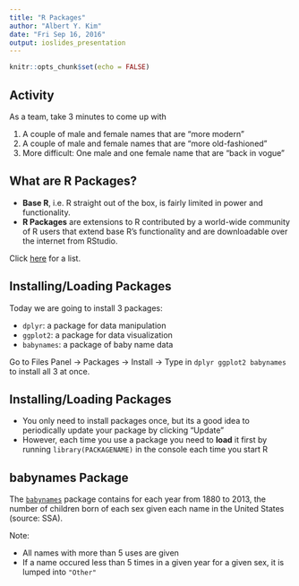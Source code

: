 ```yaml
---
title: "R Packages"
author: "Albert Y. Kim"
date: "Fri Sep 16, 2016"
output: ioslides_presentation
---
```


```r
knitr::opts_chunk$set(echo = FALSE)
```



## Activity

As a team, take 3 minutes to come up with

1. A couple of male and female names that are "more modern"
1. A couple of male and female names that are "more old-fashioned"
1. More difficult: One male and one female name that are "back in vogue"



## What are R Packages?

* **Base R**, i.e. R straight out of the box, is fairly limited in power and functionality.
* **R Packages** are extensions to R contributed by a world-wide community of R users that
extend base R's functionality and are downloadable over the internet from RStudio.

Click [here](https://cran.r-project.org/web/packages/available_packages_by_name.html) for a list.



## Installing/Loading Packages

Today we are going to install 3 packages:

* `dplyr`: a package for data manipulation
* `ggplot2`: a package for data visualization
* `babynames`: a package of baby name data

Go to Files Panel -> Packages -> Install -> Type in `dplyr ggplot2 babynames` to install all 3 at once.



## Installing/Loading Packages

* You only need to install packages once, but its a good idea to periodically
update your package by clicking "Update"
* However, each time you use a package you need to **load** it first by running
`library(PACKAGENAME)` in the console each time you start R



## babynames Package

The [`babynames`](https://github.com/hadley/babynames) package contains for each
year from 1880 to 2013, the number of children born of each sex given each name
in the United States (source: SSA).

Note:

* All names with more than 5 uses are given
* If a name occured less than 5 times in a given year for a given sex, it is
lumped into `"Other"`

